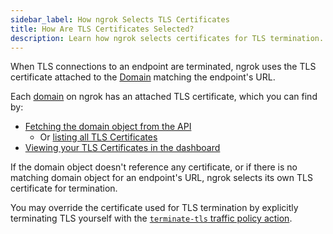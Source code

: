 ```yaml
---
sidebar_label: How ngrok Selects TLS Certificates
title: How Are TLS Certificates Selected?
description: Learn how ngrok selects certificates for TLS termination.
---
```


When TLS connections to an endpoint are terminated, ngrok uses the TLS certificate attached to the [Domain](/universal-gateway/domains/what-are-domains) matching the endpoint's URL.

Each [domain](/universal-gateway/domains/what-are-domains/) on ngrok has an attached TLS certificate, which you can find by:

- [Fetching the domain object from the API](/api/resources/reserved-domains#request-2)
  - Or [listing all TLS Certificates](/api/resources/tls-certificates/#list-tls-certificates)
- [Viewing your TLS Certificates in the dashboard](https://dashboard.ngrok.com/tls-certs)

If the domain object doesn't reference any certificate, or if there is no matching domain object for an endpoint's URL, ngrok selects its own TLS certificate for termination.

You may override the certificate used for TLS termination by explicitly terminating TLS yourself with the [`terminate-tls` traffic policy action](/traffic-policy/actions/terminate-tls/).
